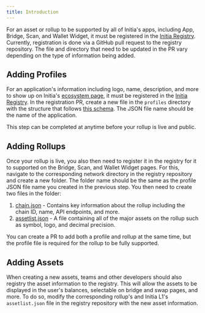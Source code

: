 ```yaml
---
title: Introduction
---
```


For an asset or rollup to be supported by all of Initia's apps, including App, Bridge, Scan, and Wallet Widget, it must be registered in the [Initia Registry](http://github.com/initia-labs/initia-registry). Currently, registration is done via a GitHub pull request to the registry repository. The file and directory that need to be updated in the PR vary depending on the type of information being added.

## Adding Profiles

For an application's information including logo, name, description, and more to show up on Initia's [ecosystem page](https://initia.xyz/ecosystem), it must be registered in the [Initia Registry](https://github.com/initia-labs/initia-registry). In the registration PR, create a new file in the `profiles` directory with the structure that follows [this schema](https://github.com/initia-labs/initia-registry/blob/main/profile.schema.json). The JSON file name should be the name of the application.

This step can be completed at anytime before your rollup is live and public.

## Adding Rollups

Once your rollup is live, you also then need to register it in the registry for it to supported on the Bridge, Scan, and Wallet Widget pages. For this, navigate to the corresponding network directory in the registry repository and create a new folder. The folder name should be the same as the profile JSON file name you created in the previous step. You then need to create two files in the folder:

1. [chain.json](https://github.com/initia-labs/initia-registry/blob/main/chain.schema.json) - Contains key information about the rollup including the chain ID, name, API endpoints, and more.
2. [assetlist.json](https://github.com/initia-labs/initia-registry/blob/main/assetlist.schema.json) - A file containing all of the major assets on the rollup such as symbol, logo, and decimal precision.

<Note>
You can create a PR to add both a profile and rollup at the same time, but the profile file is required for the rollup to be fully supported.
</Note>

## Adding Assets

When creating a new assets, teams and other developers should also registry the asset information to the registry. This will allow the assets to be displayed in the user's balances, selectable on bridge and swap pages, and more. To do so, modify the corresponding rollup's and Initia L1's `assetlist.json` file in the registry repository with the new asset information.
